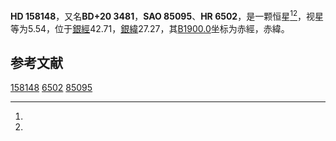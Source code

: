 {{Starbox begin
| name = HD 158148
}}
{{Starbox observe
| epoch = [[J2000.0|J2000.0]]
| constell = {{星座名待查}}<ref name=SIMBAD>{{cite web
 | url=http://simbad.u-strasbg.fr/simbad/sim-id?Ident=HR+6502
 | title =Pulsating variable Star
 | publisher=Centre de Données astronomiques de Strasbourg
 | work=SIMBAD
 | accessdate=2012-07-13}}</ref><ref name=DATA>{{cite web
 | url=http://vizier.u-strasbg.fr/viz-bin/VizieR-5?-out.add=.&-source=5050&-corr=PK=HR&-out.max=9999&HR=6502
 | title=VizieR Detailed Page
 | accessdate=2012-07-13
 | archive-date=2016-03-04
 | archive-url=https://web.archive.org/web/20160304214903/http://vizier.u-strasbg.fr/viz-bin/VizieR-5?-out.add=.&-source=5050&-corr=PK=HR&-out.max=9999&HR=6502
 | dead-url=no
 }}</ref>
| 星官 = 
| ra = {{RA|17|26|49.1}}<ref name=SIMBAD /><ref name=DATA />
| dec = {{DEC|+20|4|51}}<ref name=SIMBAD /><ref name=DATA />
| appmag_v = 5.54<ref name=SIMBAD /><ref name=DATA />
}}
{{Starbox character
| class = B5V<ref name=SIMBAD /><ref name=DATA />
| b-v = -0.13<ref name=SIMBAD /><ref name=DATA />
| u-b = -0.56<ref name=SIMBAD /><ref name=DATA />
| r-i = <ref name=SIMBAD /><ref name=DATA />
| variable = 
}}
{{Starbox astrometry
| radial_v = -0.56
| prop_mo_ra = -30
| parallax = 
| p_error = 
}}
{{Starbox catalog
| names =BD+20 3481，[[SAO星表|SAO]] 85095，[[HD星表|HD]] 158148，[[HR星表|HR]] 6502}}
{{Starbox reference |Simbad=HR+6502}}
{{Starbox end}}

'''HD 158148'''，又名'''BD+20 3481'''，'''SAO 85095'''、'''HR 6502'''，是一颗恒星<ref name=SIMBAD /><ref name=DATA />，视星等为5.54，位于[[銀道座標系|銀經]]42.71，[[銀道座標系|銀緯]]27.27，其[[B1900.0|B1900.0]]坐标为赤經{{RA|17|22|30.1}}，赤緯{{DEC|+20|27.27|58}}。

== 参考文献 ==
{{reflist}}

{{star-stub}}

[[Category:HD和HDE天體|158148]]
[[Category:HR天體|6502]]
[[Category:SAO天體|85095]]